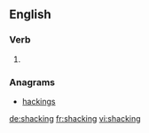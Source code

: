 ==English==

===Verb===
{{head|en|present participle}}

# {{present participle of|shack|lang=en|nocat=1}}

===Anagrams===
* [[hackings#English|hackings]]

[[de:shacking]]
[[fr:shacking]]
[[vi:shacking]]